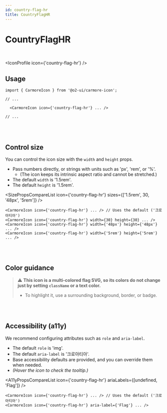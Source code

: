```yaml
---
id: country-flag-hr
title: CountryFlagHR
---
```




# CountryFlagHR

<br />

<IconProfile icon={'country-flag-hr'} />

## Usage

```tsx
import { CarmoreIcon } from '@o2-ui/carmore-icon';

// ...

  <CarmoreIcon icon={'country-flag-hr'} ... />

// ...
```

<br />
<br />

## Control size

You can control the icon size with the `width` and `height` props.

- Pass numbers directly, or strings with units such as 'px', 'rem', or '%'.
  - (The icon keeps its intrinsic aspect ratio and cannot be stretched.)
- The default `width` is '1.5rem'.
- The default `height` is '1.5rem'.

<SizePropsCompareList icon={'country-flag-hr'} sizes={['1.5rem', 30, '48px', '5rem']} />

```tsx
<CarmoreIcon icon={'country-flag-hr'} ... /> // Uses the default ('크로아티아')
<CarmoreIcon icon={'country-flag-hr'} width={30} height={30} ... />
<CarmoreIcon icon={'country-flag-hr'} width={'48px'} height={'48px'} ... />
<CarmoreIcon icon={'country-flag-hr'} width={'5rem'} height={'5rem'} ... />
```

<br />
<br />

## Color guidance

> ⚠️ <b>This icon is a multi-colored flag SVG, so its colors do not change just by setting `className` or a text color.</b>
>
> - To highlight it, use a surrounding background, border, or badge.

<br />
<br />

## Accessibility (a11y)

We recommend configuring attributes such as `role` and `aria-label`.

- The default `role` is 'img'.
- The default `aria-label` is '크로아티아'.
- Base accessibility defaults are provided, and you can override them when needed.
- _(Hover the icon to check the tooltip.)_

<A11yPropsCompareList icon={'country-flag-hr'} ariaLabels={[undefined, 'Flag']} />

```tsx
<CarmoreIcon icon={'country-flag-hr'} ... /> // Uses the default ('크로아티아')
<CarmoreIcon icon={'country-flag-hr'} aria-label={'Flag'} ... />
```
